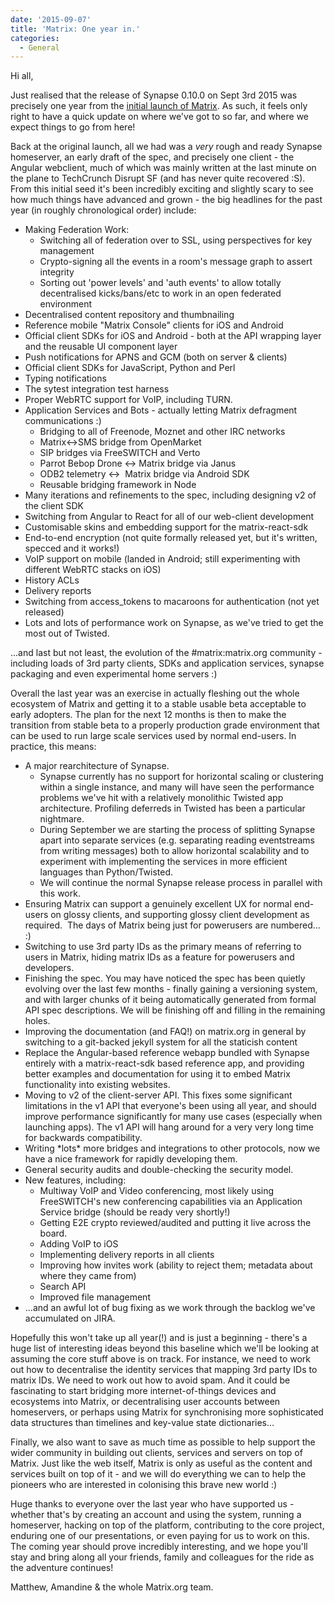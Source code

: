 ```yaml
---
date: '2015-09-07'
title: 'Matrix: One year in.'
categories:
  - General
---
```


Hi all,

Just realised that the release of Synapse 0.10.0 on Sept 3rd 2015 was precisely one year from the <a href="http://matrix.org/blog/2014/09/03/welcome-to-the-matrix-blog/">initial launch of Matrix</a>. As such, it feels only right to have a quick update on where we've got to so far, and where we expect things to go from here!

Back at the original launch, all we had was a *very* rough and ready Synapse homeserver, an early draft of the spec, and precisely one client - the Angular webclient, much of which was mainly written at the last minute on the plane to TechCrunch Disrupt SF (and has never quite recovered :S). From this initial seed it's been incredibly exciting and slightly scary to see how much things have advanced and grown - the big headlines for the past year (in roughly chronological order) include:
<ul>
	<li>Making Federation Work:
<ul>
	<li>Switching all of federation over to SSL, using perspectives for key management</li>
	<li>Crypto-signing all the events in a room's message graph to assert integrity</li>
	<li>Sorting out 'power levels' and 'auth events' to allow totally decentralised kicks/bans/etc to work in an open federated environment</li>
</ul>
</li>
	<li>Decentralised content repository and thumbnailing</li>
	<li>Reference mobile "Matrix Console" clients for iOS and Android</li>
	<li>Official client SDKs for iOS and Android - both at the API wrapping layer and the reusable UI component layer</li>
	<li>Push notifications for APNS and GCM (both on server &amp; clients)</li>
	<li>Official client SDKs for JavaScript, Python and Perl</li>
	<li>Typing notifications</li>
	<li>The sytest integration test harness</li>
	<li>Proper WebRTC support for VoIP, including TURN.</li>
	<li>Application Services and Bots - actually letting Matrix defragment communications :)
<ul>
	<li>Bridging to all of Freenode, Moznet and other IRC networks</li>
	<li>Matrix&lt;-&gt;SMS bridge from OpenMarket</li>
	<li>SIP bridges via FreeSWITCH and Verto</li>
	<li>Parrot Bebop Drone &lt;-&gt; Matrix bridge via Janus</li>
	<li>ODB2 telemetry &lt;-&gt;  Matrix bridge via Android SDK</li>
	<li>Reusable bridging framework in Node</li>
</ul>
</li>
	<li>Many iterations and refinements to the spec, including designing v2 of the client SDK</li>
	<li>Switching from Angular to React for all of our web-client development</li>
	<li>Customisable skins and embedding support for the matrix-react-sdk</li>
	<li>End-to-end encryption (not quite formally released yet, but it's written, specced and it works!)</li>
	<li>VoIP support on mobile (landed in Android; still experimenting with different WebRTC stacks on iOS)</li>
	<li>History ACLs</li>
	<li>Delivery reports</li>
	<li>Switching from access_tokens to macaroons for authentication (not yet released)</li>
	<li>Lots and lots of performance work on Synapse, as we've tried to get the most out of Twisted.</li>
</ul>
...and last but not least, the evolution of the #matrix:matrix.org community - including loads of 3rd party clients, SDKs and application services, synapse packaging and even experimental home servers :)

Overall the last year was an exercise in actually fleshing out the whole ecosystem of Matrix and getting it to a stable usable beta acceptable to early adopters. The plan for the next 12 months is then to make the transition from stable beta to a properly production grade environment that can be used to run large scale services used by normal end-users. In practice, this means:
<ul>
	<li>A major rearchitecture of Synapse.
<ul>
	<li>Synapse currently has no support for horizontal scaling or clustering within a single instance, and many will have seen the performance problems we've hit with a relatively monolithic Twisted app architecture. Profiling deferreds in Twisted has been a particular nightmare.</li>
	<li>During September we are starting the process of splitting Synapse apart into separate services (e.g. separating reading eventstreams from writing messages) both to allow horizontal scalability and to experiment with implementing the services in more efficient languages than Python/Twisted.</li>
	<li>We will continue the normal Synapse release process in parallel with this work.</li>
</ul>
</li>
	<li>Ensuring Matrix can support a genuinely excellent UX for normal end-users on glossy clients, and supporting glossy client development as required.  The days of Matrix being just for powerusers are numbered... :)</li>
	<li>Switching to use 3rd party IDs as the primary means of referring to users in Matrix, hiding matrix IDs as a feature for powerusers and developers.</li>
	<li>Finishing the spec. You may have noticed the spec has been quietly evolving over the last few months - finally gaining a versioning system, and with larger chunks of it being automatically generated from formal API spec descriptions. We will be finishing off and filling in the remaining holes.</li>
	<li>Improving the documentation (and FAQ!) on matrix.org in general by switching to a git-backed jekyll system for all the staticish content</li>
	<li>Replace the Angular-based reference webapp bundled with Synapse entirely with a matrix-react-sdk based reference app, and providing better examples and documentation for using it to embed Matrix functionality into existing websites.</li>
	<li>Moving to v2 of the client-server API. This fixes some significant limitations in the v1 API that everyone's been using all year, and should improve performance significantly for many use cases (especially when launching apps). The v1 API will hang around for a very very long time for backwards compatibility.</li>
	<li>Writing *lots* more bridges and integrations to other protocols, now we have a nice framework for rapidly developing them.</li>
	<li>General security audits and double-checking the security model.</li>
	<li>New features, including:
<ul>
	<li>Multiway VoIP and Video conferencing, most likely using FreeSWITCH's new conferencing capabilities via an Application Service bridge (should be ready very shortly!)</li>
	<li>Getting E2E crypto reviewed/audited and putting it live across the board.</li>
	<li>Adding VoIP to iOS</li>
	<li>Implementing delivery reports in all clients</li>
	<li>Improving how invites work (ability to reject them; metadata about where they came from)</li>
	<li>Search API</li>
	<li>Improved file management</li>
</ul>
</li>
	<li>...and an awful lot of bug fixing as we work through the backlog we've accumulated on JIRA.</li>
</ul>
Hopefully this won't take up all year(!) and is just a beginning - there's a huge list of interesting ideas beyond this baseline which we'll be looking at assuming the core stuff above is on track. For instance, we need to work out how to decentralise the identity services that mapping 3rd party IDs to matrix IDs. We need to work out how to avoid spam. And it could be fascinating to start bridging more internet-of-things devices and ecosystems into Matrix, or decentralising user accounts between homeservers, or perhaps using Matrix for synchronising more sophisticated data structures than timelines and key-value state dictionaries...

Finally, we also want to save as much time as possible to help support the wider community in building out clients, services and servers on top of Matrix. Just like the web itself, Matrix is only as useful as the content and services built on top of it - and we will do everything we can to help the pioneers who are interested in colonising this brave new world :)

Huge thanks to everyone over the last year who have supported us - whether that's by creating an account and using the system, running a homeserver, hacking on top of the platform, contributing to the core project, enduring one of our presentations, or even paying for us to work on this. The coming year should prove incredibly interesting, and we hope you'll stay and bring along all your friends, family and colleagues for the ride as the adventure continues!

Matthew, Amandine &amp; the whole Matrix.org team.